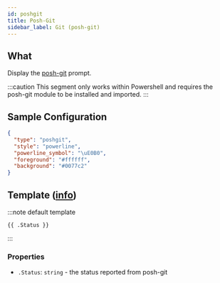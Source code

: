 ```yaml
---
id: poshgit
title: Posh-Git
sidebar_label: Git (posh-git)
---
```


## What

Display the [posh-git][posh-git] prompt.

:::caution
This segment only works within Powershell and requires the posh-git module to be installed and imported.
:::

## Sample Configuration

```json
{
  "type": "poshgit",
  "style": "powerline",
  "powerline_symbol": "\uE0B0",
  "foreground": "#ffffff",
  "background": "#0077c2"
}
```

## Template ([info][templates])

:::note default template

``` template
{{ .Status }}
```

:::

### Properties

- `.Status`: `string` - the status reported from posh-git

[posh-git]: https://github.com/dahlbyk/posh-git
[templates]: /docs/config-templates
